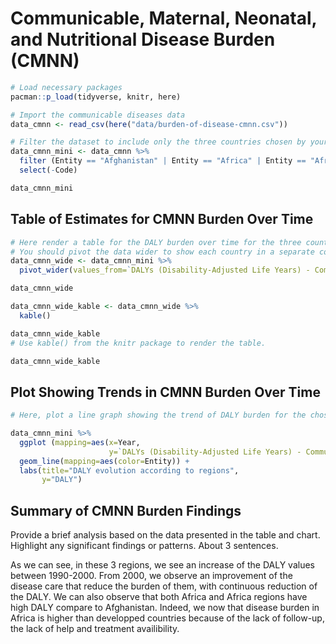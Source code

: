 # Communicable, Maternal, Neonatal, and Nutritional Disease Burden (CMNN)

```r
# Load necessary packages
pacman::p_load(tidyverse, knitr, here)

# Import the communicable diseases data
data_cmnn <- read_csv(here("data/burden-of-disease-cmnn.csv"))
```

```r
# Filter the dataset to include only the three countries chosen by your group.
data_cmnn_mini <- data_cmnn %>% 
  filter (Entity == "Afghanistan" | Entity == "Africa" | Entity == "African Region") %>% 
  select(-Code)

data_cmnn_mini
```

## Table of Estimates for CMNN Burden Over Time

```r
# Here render a table for the DALY burden over time for the three countries.
# You should pivot the data wider to show each country in a separate column.
data_cmnn_wide <- data_cmnn_mini %>% 
  pivot_wider(values_from=`DALYs (Disability-Adjusted Life Years) - Communicable, maternal, neonatal, and nutritional diseases - Sex: Both - Age: Age-standardized (Rate)`, names_from = Entity)

data_cmnn_wide 

data_cmnn_wide_kable <- data_cmnn_wide %>% 
  kable()

data_cmnn_wide_kable
# Use kable() from the knitr package to render the table.
```


```r
data_cmnn_wide_kable
```

## Plot Showing Trends in CMNN Burden Over Time

```r
# Here, plot a line graph showing the trend of DALY burden for the chosen countries over time. You can use ggplot2 to create this plot. Each country's line should be a different color.

data_cmnn_mini %>% 
  ggplot (mapping=aes(x=Year, 
                      y=`DALYs (Disability-Adjusted Life Years) - Communicable, maternal, neonatal, and nutritional diseases - Sex: Both - Age: Age-standardized (Rate)`)) +
  geom_line(mapping=aes(color=Entity)) +
  labs(title="DALY evolution according to regions", 
       y="DALY")


```

## Summary of CMNN Burden Findings

Provide a brief analysis based on the data presented in the table and chart. Highlight any significant findings or patterns. About 3 sentences.

As we can see, in these 3 regions, we see an increase of the DALY values between 1990-2000. From 2000, we observe an improvement of the disease care that reduce the burden of them, with continuous reduction of the DALY. We can also observe that both Africa and Africa regions have high DALY compare to Afghanistan. Indeed, we now that disease burden in Africa is higher than developped countries because of the lack of follow-up, the lack of help and treatment availibility. 
